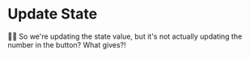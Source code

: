 # Update State

<EpicVideo url="https://www.epicreact.dev/tutorials/build-react-hooks/use-state/make-the-setstate-function-work/solution" />

👨‍💼 So we're updating the state value, but it's not actually updating the number
in the button? What gives?!

